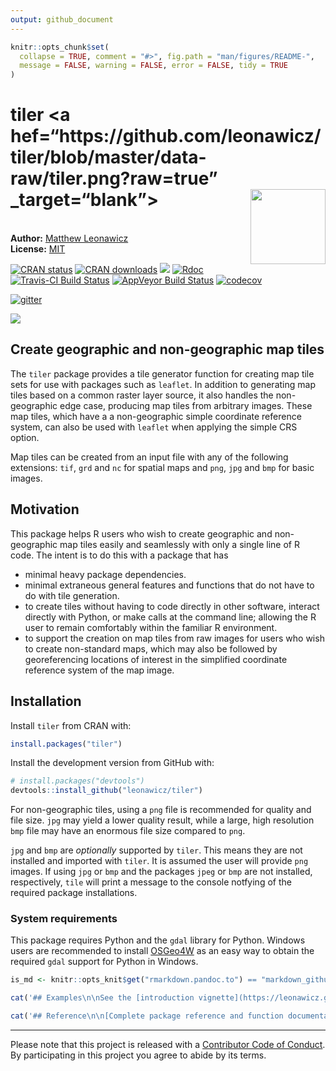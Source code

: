 ```yaml
---
output: github_document
---
```


<!-- README.md is generated from README.Rmd. Please edit that file -->

```r
knitr::opts_chunk$set(
  collapse = TRUE, comment = "#>", fig.path = "man/figures/README-",
  message = FALSE, warning = FALSE, error = FALSE, tidy = TRUE
)
```

# tiler <a hef="https://github.com/leonawicz/tiler/blob/master/data-raw/tiler.png?raw=true" _target="blank"><img src="https://github.com/leonawicz/tiler/blob/master/inst/tiler.png?raw=true" style="margin-left:10px;margin-bottom:5px;" width="120" align="right"></a>

<br/>
**Author:** [Matthew Leonawicz](https://leonawicz.github.io/blog/)<br/>
**License:** [MIT](https://opensource.org/licenses/MIT)<br/>

[![CRAN status](http://www.r-pkg.org/badges/version/tiler)](https://cran.r-project.org/package=tiler)
[![CRAN downloads](http://cranlogs.r-pkg.org/badges/grand-total/tiler)](https://cran.r-project.org/package=tiler) 
[![](https://badges.ropensci.org/226_status.svg)](https://github.com/ropensci/onboarding/issues/226)
[![Rdoc](http://www.rdocumentation.org/badges/version/tiler)](http://www.rdocumentation.org/packages/tiler)
[![Travis-CI Build Status](https://travis-ci.org/leonawicz/tiler.svg?branch=master)](https://travis-ci.org/leonawicz/tiler)
[![AppVeyor Build Status](https://ci.appveyor.com/api/projects/status/github/leonawicz/tiler?branch=master&svg=true)](https://ci.appveyor.com/project/leonawicz/tiler)
[![codecov](https://codecov.io/gh/leonawicz/tiler/branch/master/graph/badge.svg)](https://codecov.io/gh/leonawicz/tiler)

[![gitter](https://img.shields.io/badge/GITTER-join%20chat-green.svg)](https://gitter.im/leonawicz/tiler)

![](https://github.com/leonawicz/tiler/blob/master/data-raw/ne.jpg?raw=true)

## Create geographic and non-geographic map tiles

The `tiler` package provides a tile generator function for creating map tile sets for use with packages such as `leaflet`. In addition to generating map tiles based on a common raster layer source, it also handles the non-geographic edge case, producing map tiles from arbitrary images. These map tiles, which have a a non-geographic simple coordinate reference system, can also be used with `leaflet` when applying the simple CRS option. 

Map tiles can be created from an input file with any of the following extensions: `tif`, `grd` and `nc` for spatial maps and `png`, `jpg` and `bmp` for basic images.

## Motivation

This package helps R users who wish to create geographic and non-geographic map tiles easily and seamlessly with only a single line of R code. The intent is to do this with a package that has

*    minimal heavy package dependencies.
*    minimal extraneous general features and functions that do not have to do with tile generation.
*    to create tiles without having to code directly in other software, interact directly with Python, or make calls at the command line; allowing the R user to remain comfortably within the familiar R environment.
*    to support the creation on map tiles from raw images for users who wish to create non-standard maps, which may also be followed by georeferencing locations of interest in the simplified coordinate reference system of the map image.

## Installation

Install `tiler` from CRAN with:

``` r
install.packages("tiler")
```

Install the development version from GitHub with:

``` r
# install.packages("devtools")
devtools::install_github("leonawicz/tiler")
```

For non-geographic tiles, using a `png` file is recommended for quality and file size. `jpg` may yield a lower quality result, while a large, high resolution `bmp` file may have an enormous file size compared to `png`. 

`jpg` and `bmp` are *optionally* supported by `tiler`. This means they are not installed and imported with `tiler`. It is assumed the user will provide `png` images. If using `jpg` or `bmp` and the packages `jpeg` or `bmp` are not installed, respectively, `tile` will print a message to the console notfying of the required package installations.

### System requirements

This package requires Python and the `gdal` library for Python.
Windows users are recommended to install [OSGeo4W](https://trac.osgeo.org/osgeo4w/) as an easy way to obtain the required `gdal` support for Python in Windows.

```r
is_md <- knitr::opts_knit$get("rmarkdown.pandoc.to") == "markdown_github-ascii_identifiers"
```

```r
cat('## Examples\n\nSee the [introduction vignette](https://leonawicz.github.io/tiler/articles/tiler.html) for more details and examples.')
```

```r
cat('## Reference\n\n[Complete package reference and function documentation](https://leonawicz.github.io/tiler/)')
```

---

Please note that this project is released with a [Contributor Code of Conduct](CODE_OF_CONDUCT.md). By participating in this project you agree to abide by its terms.
